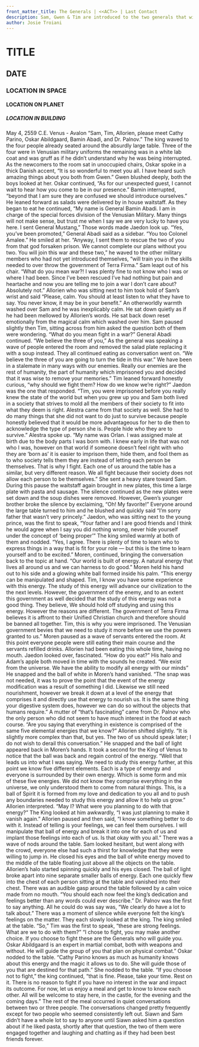 ```yaml
---
front_matter_title: The Generals | <<ACT>> | Last Contact
description: Sam, Gwen & Tim are introduced to the two generals that will guide their skill development.
author: Josie Troiani
---
```

# TITLE

## DATE

### LOCATION IN SPACE

#### LOCATION ON PLANET

##### LOCATION IN BUILDING

May 4, 2559 C.E.
Venus - Avalon
“Sam, Tim, Allorien, please meet Cathy Parino, Oskar Abildgaard, Bamin Abadi, and Dr. Palnov.” The king waved to the four people already seated around the absurdly large table. Three of the four were in Venusian military uniforms the remaining was in a white lab coat and was gruff as if he didn’t understand why he was being interrupted. As the newcomers to the room sat in unoccupied chairs, Oskar spoke in a thick Danish accent, “It is so wonderful to meet you all. I have heard such amazing things about you both from Gwen.” Gwen blushed deeply, both the boys looked at her. Oskar continued, “As for our unexpected guest, I cannot wait to hear how you come to be in our presence.”
Bamin interrupted, “beyond that I am sure they are confused we should introduce ourselves.” He leaned forward as salads were delivered by in house waitstaff. As they began to eat he continued, “My name is General Bamin Abadi. I am in charge of the special forces division of the Venusian Military. Many things will not make sense, but trust me when I say we are very lucky to have you here. I sent General Mustang,” Those words made Jaedon look up. “Yes, you’ve been promoted,” General Abadi said as a sidebar. “You too Colonel Amalee.” He smiled at her. “Anyway, I sent them to rescue the two of you from that god forsaken prison. We cannot complete our plans without you two. You will join this war and these two,” he waved to the other military members who had not yet introduced themselves, “will train you in the skills needed to over throw the government of Terra Firma.” Sam leapt out of his chair. “What do you mean war?! I was plenty fine to not know who I was or where I had been. Since I’ve been rescued I’ve had nothing but pain and heartache and now you are telling me to join a war I don’t care about? Absolutely not.”
Allorien who was sitting next to him took hold of Sam’s wrist and said “Please, calm. You should at least listen to what they have to say. You never know, it may be in your benefit.” An otherworldly warmth washed over Sam and he was inexplicably calm. He sat down quietly as if he had been mellowed by Allorien’s words. He sat back down reset emotionally from the magical calm which washed over him. Sam paused slightly then Tim, sitting across from him asked the question both of them were wondering. “What do you mean fight in a war?”
General Abadi continued. “We believe the three of you,” As the general was speaking a wave of people entered the room and removed the salad plate replacing it with a soup instead. They all continued eating as conversation went on. “We believe the three of you are going to turn the tide in this war.” We have been in a stalemate in many ways with our enemies. Really our enemies are the rest of humanity, the part of humanity which imprisoned you and decided that it was wise to remove your memories.”
Tim leaned forward honestly curious, “why should we fight them? How do we know we’re right?”
Jaedon was the one that responded. “Tim, you were imprisoned before you really knew the state of the world but when you grew up you and Sam both lived in a society that strives to mold all the members of their society to fit into what they deem is right. Alestra came from that society as well. She had to do many things that she did not want to do just to survive because people honestly believed that it would be more advantageous for her to die then to acknowledge the type of person she is. People hide who they are to survive.”
Alestra spoke up. “My name was Orlan. I was assigned male at birth due to the body parts I was born with. I knew early in life that was not who I was, however on that world if someone doesn’t feel right with who they are ‘born as’ it is easier to imprison them, hide them, and fool them as to who society tells them they are instead of letting each person be themselves. That is why I fight. Each one of us around the table has a similar, but very different reason. We all fight because their society does not allow each person to be themselves.” She sent a heavy stare toward Sam.
During this pause the waitstaff again brought in new plates, this time a large plate with pasta and sausage. The silence continued as the new plates were set down and the soup dishes were removed. However, Gwen’s younger brother broke the silence by exclaiming, “Oh! My favorite!” Everyone around the large table turned to him and he blushed and quickly said “I’m sorry father that wasn’t very princely.” Jaedon, who was sitting next to the young prince, was the first to speak, “Your father and I are good friends and I think he would agree when I say you did nothing wrong, never hide yourself under the concept of ‘being proper’”
The king smiled warmly at both of them and nodded. “Yes, I agree. There is plenty of time to learn who to express things in a way that is fit for your role — but this is the time to learn yourself and to be excited.”
Moren, continued, bringing the conversation back to the topic at hand. “Our world is built of energy. A natural energy that lives all around us and we can harness to do good.” Moren held his hand out to his side and a glowing white ball formed inside his palm. “This energy can be manipulated and shaped. Tim, I know you have some experience with this energy. The study of this energy will advance our civilization to the the next levels. However, the government of the enemy, and to an extent this government as well decided that the study of this energy was not a good thing. They believe, We should hold off studying and using this energy. However the reasons are different. The government of Terra Firma believes it is affront to their Unified Christian church and therefore should be banned all together. Tim, this is why you were imprisoned. The Venusian government bevies that we need to study it more before we use the powers granted to us.” Moren paused as a wave of servants entered the room.
At this point everyone people were still eating their main course and the servants refilled drinks. Allorien had been eating this whole time, having no mouth. Jaedon looked over, fascinated. “How do you eat?” His halo and Adam’s apple both moved in time with the sounds he created. “We exist from the universe. We have the ability to modify all energy with our minds” He snapped and the ball of white in Moren’s hand vanished. “The snap was not needed, it was to prove the point that the event of the energy modification was a result of something I did. Likewise we still need nourishment, however we break it down at a level of the energy that comprises it and directly use that energy to nourish us. It is the same thing your digestive system does, however we can do so without the objects that humans require.”
A mutter of “that’s fascinating” came from Dr. Palnov who the only person who did not seem to have much interest in the food at each course. “Are you saying that everything in existence is comprised of the same five elemental energies that we know?”
Allorien shifted slightly. “It is slightly more complex than that, but yes. The two of us should speak later; I do not wish to derail this conversation.” He snapped and the ball of light appeared back in Moren’s hands. It took a second for the King of Venus to notice that the ball was back and regain control of the energy. “Well that leads us into what I was saying. We need to study this energy further, at this point we know five different elements. Each is a type of energy and everyone is surrounded by their own energy. Which is some form and mix of these five energies. We did not know they comprise everything in the universe, we only understood them to come from natural things. This, is a ball of Spirit it is formed from my love and dedication to you all and to push any boundaries needed to study this energy and allow it to help us grow.”
Allorien interpreted. “May I? What were you planning to do with that energy?”
The King looked at him awkwardly, “I was just planning to make it vanish again.”
Allorien paused and then said, “I know something better to do with it. Instead of telling is your feelings, we can feel them ourselves. I will manipulate that ball of energy and break it into one for each of us and implant those feelings into each of us. Is that okay with you all.” There was a wave of nods around the table. Sam looked hesitant, but went along with the crowd, everyone else had such a thirst for knowledge that they were willing to jump in.
He closed his eyes and the ball of white energy moved to the middle of the table floating just above all the objects on the table. Allorien’s halo started spinning quickly and his eyes closed. The ball of light broke apart into nine separate smaller balls of energy. Each one quickly flew into the chest of each person sitting at the table and vanished into their chest. There was an audible gasp around the table followed by a calm voice made from no mouth. “You should each now feel the king’s dedication and feelings better than any words could ever describe.”
Dr. Palnov was the first to say anything. All he could do was say was, “We clearly do have a lot to talk about.” There was a moment of silence while everyone felt the king’s feelings on the matter. They each slowly looked at the king. The king smiled at the table.
“So,” Tim was the first to speak, “these are strong feelings. What are we to do with them?”
“I chose to fight, you may make another choice. If you choose to fight these are the Generals who will guide you. Oskar Abildgaard is an expert in martial combat, both with weapons and without. He will guide the group of you that plan on physical combat.” Oskar nodded to the table. “Cathy Parino knows as much as humanity knows about this energy and the magic it allows us to do. She will guide those of you that are destined for that path.” She nodded to the table.
“If you choose not to fight,” the king continued, “that is fine. Please, take your time. Rest on it. There is no reason to fight if you have no interest in the war and impact its outcome. For now, let us enjoy a meal and get to know to know each other. All will be welcome to stay here, in the castle, for the evening and the coming days.”
The rest of the meal occurred in quiet conversations between two or three people. The conversations changed pretty frequently except for two people who seemed consistently left out. Siawn and Sam didn’t have a whole lot to say to anyone until Siawn asked him a question about if he liked pasta, shortly after that question, the two of them were engaged together and laughing and chatting as if they had been best friends forever.
